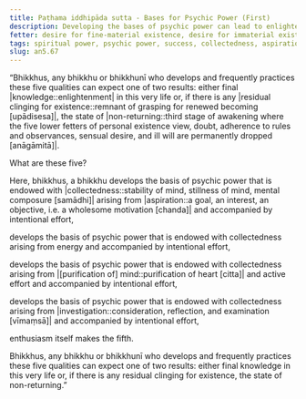 ```yaml
---
title: Paṭhama iddhipāda sutta - Bases for Psychic Power (First)
description: Developing the bases of psychic power can lead to enlightenment in this very life or the state of non-returning.
fetter: desire for fine-material existence, desire for immaterial existence, conceit, restlessness, ignorance
tags: spiritual power, psychic power, success, collectedness, aspiration, persistence, energy, mind, investigation, reflection, close examination, an, an5
slug: an5.67
---
```


“Bhikkhus, any bhikkhu or bhikkhunī who develops and frequently practices these five qualities can expect one of two results: either final |knowledge::enlightenment| in this very life or, if there is any |residual clinging for existence::remnant of grasping for renewed becoming [upādisesa]|, the state of |non-returning::third stage of awakening where the five lower fetters of personal existence view, doubt, adherence to rules and observances, sensual desire, and ill will are permanently dropped [anāgāmitā]|.

What are these five?

Here, bhikkhus, a bhikkhu develops the basis of psychic power that is endowed with |collectedness::stability of mind, stillness of mind, mental composure [samādhi]| arising from |aspiration::a goal, an interest, an objective, i.e. a wholesome motivation [chanda]| and accompanied by intentional effort,

develops the basis of psychic power that is endowed with collectedness arising from energy and accompanied by intentional effort,

develops the basis of psychic power that is endowed with collectedness arising from |[purification of] mind::purification of heart [citta]| and active effort and accompanied by intentional effort,

develops the basis of psychic power that is endowed with collectedness arising from |investigation::consideration, reflection, and examination [vīmaṃsā]| and accompanied by intentional effort,

enthusiasm itself makes the fifth.

Bhikkhus, any bhikkhu or bhikkhunī who develops and frequently practices these five qualities can expect one of two results: either final knowledge in this very life or, if there is any residual clinging for existence, the state of non-returning.”